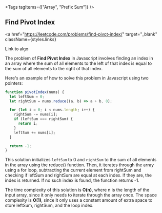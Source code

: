 
<Tags tagItems={["Array", "Prefix Sum"]} />
## Find Pivot Index

<a
  href="https://leetcode.com/problems/find-pivot-index/"
  target="_blank"
  className={styles.links}
>
  Link to algo
</a>

The problem of **Find Pivot Index** in Javascript involves finding an index in an array where the sum of all elements to the left of that index is equal to the sum of all elements to the right of that index.

Here's an example of how to solve this problem in Javascript using two pointers:

```js
function pivotIndex(nums) {
  let leftSum = 0;
  let rightSum = nums.reduce((a, b) => a + b, 0);

  for (let i = 0; i < nums.length; i++) {
    rightSum -= nums[i];
    if (leftSum === rightSum) {
      return i;
    }
    leftSum += nums[i];
  }

  return -1;
}
```

This solution initializes `leftSum` to 0 and `rightSum` to the sum of all elements in the array using the reduce() function. Then, it iterates through the array using a for loop, subtracting the current element from rightSum and checking if leftSum and rightSum are equal at each index. If they are, the index is returned. If no such index is found, the function returns -1.

The time complexity of this solution is **O(n)**, where n is the length of the input array, since it only needs to iterate through the array once. The space complexity is **O(1)**, since it only uses a constant amount of extra space to store leftSum, rightSum, and the loop index.
